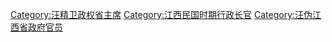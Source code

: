 [[Category:汪精卫政权省主席|Category:汪精卫政权省主席]]
[[Category:江西民国时期行政长官|Category:江西民国时期行政长官]]
[[Category:汪伪江西省政府官员|Category:汪伪江西省政府官员]]